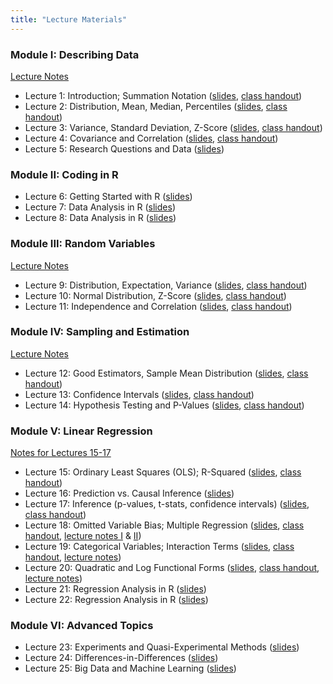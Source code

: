 ```yaml
---
title: "Lecture Materials"
---
```


### Module I: Describing Data 

[Lecture Notes](Notes/Module1-Intro-and-Describing-Data/Describing-Data.pdf)

- Lecture 1: Introduction; Summation Notation ([slides](Lectures/Lecture%201/Slides1.pdf), [class handout](Lectures/Lecture%201/ClassHandout1.pdf))
- Lecture 2: Distribution, Mean, Median, Percentiles ([slides](Lectures/Lecture%202/Slides2.pdf), [class handout](Lectures/Lecture%202/ClassHandout2.pdf))
- Lecture 3: Variance, Standard Deviation, Z-Score ([slides](Lectures/Lecture%203/Slides3.pdf), [class handout](Lectures/Lecture%203/ClassHandout3.pdf))
- Lecture 4: Covariance and Correlation ([slides](Lectures/Lecture%204/Slides4.pdf), [class handout](Lectures/Lecture%204/ClassHandout4.pdf))
- Lecture 5: Research Questions and Data ([slides](Lectures/Lecture%205/Slides5.pdf))

### Module II: Coding in R
- Lecture 6: Getting Started with R ([slides](Lectures/Lecture%206-8/Slides6.pdf))
- Lecture 7: Data Analysis in R ([slides](Lectures/Lecture%206-8/Slides7.pdf))
- Lecture 8: Data Analysis in R ([slides](Lectures/Lecture%206-8/Slides8.pdf))

### Module III: Random Variables

[Lecture Notes](Notes/Module3-Random-Variables/Random-Variables.pdf)

- Lecture 9: Distribution, Expectation, Variance ([slides](Lectures/Lecture%209/Slides9.pdf), [class handout](Lectures/Lecture%209/ClassHandout9.pdf))
- Lecture 10: Normal Distribution, Z-Score ([slides](Lectures/Lecture%2010/Slides10.pdf), [class handout](Lectures/Lecture%2010/ClassHandout10.pdf))
- Lecture 11: Independence and Correlation ([slides](Lectures/Lecture%2011/Slides11.pdf), [class handout](Lectures/Lecture%2011/ClassHandout11.pdf))

### Module IV: Sampling and Estimation

[Lecture Notes](Notes/Module4-Sampling-and-Estimation/Sampling-and-Estimation.pdf)

- Lecture 12: Good Estimators, Sample Mean Distribution ([slides](Lectures/Lecture%2012/Slides12.pdf), [class handout](Lectures/Lecture%2012/ClassHandout12.pdf))
- Lecture 13: Confidence Intervals ([slides](Lectures/Lecture%2013/Slides13.pdf), [class handout](Lectures/Lecture%2013/ClassHandout13.pdf))
- Lecture 14: Hypothesis Testing and P-Values ([slides](Lectures/Lecture%2014/Slides14.pdf), [class handout](Lectures/Lecture%2014/ClassHandout14.pdf))

### Module V: Linear Regression

[Notes for Lectures 15-17](Notes/Module5-Linear-Regression/Simple-Linear-Regression.pdf)

- Lecture 15: Ordinary Least Squares (OLS); R-Squared ([slides](Lectures/Lecture%2015/Slides15.pdf), [class handout](Lectures/Lecture%2015/ClassHandout15.pdf)) 
- Lecture 16: Prediction vs. Causal Inference ([slides](Lectures/Lecture%2016/Slides16.pdf))
- Lecture 17: Inference (p-values, t-stats, confidence intervals) ([slides](Lectures/Lecture%2017/Slides17.pdf), [class handout](Lectures/Lecture%2017/ClassHandout17.pdf))
- Lecture 18: Omitted Variable Bias; Multiple Regression ([slides](Lectures/Lecture%2018/Slides18.pdf), [class handout](Lectures/Lecture%2018/ClassHandout18.pdf), [lecture notes I](Notes/Module5-Linear-Regression/Omitted-Variable-Bias.pdf) & [II](Notes/Module5-Linear-Regression/Multiple-Linear-Regression.pdf))
- Lecture 19: Categorical Variables; Interaction Terms ([slides](Lectures/Lecture%2019/Slides19.pdf), [class handout](Lectures/Lecture%2019/ClassHandout19.pdf), [lecture notes](Notes/Module5-Linear-Regression/Dummy-Variables-and-Interaction-Terms.pdf))
- Lecture 20: Quadratic and Log Functional Forms ([slides](Lectures/Lecture%2020/Slides20.pdf), [class handout](Lectures/Lecture%2020/ClassHandout20.pdf), [lecture notes](Notes/Module5-Linear-Regression/Functional-Forms.pdf))
- Lecture 21: Regression Analysis in R ([slides](Lectures/Lecture%2021-22/Slides21.pdf))
- Lecture 22: Regression Analysis in R ([slides](Lectures/Lecture%2021-22/Slides22.pdf))

### Module VI: Advanced Topics
- Lecture 23: Experiments and Quasi-Experimental Methods ([slides](Lectures/Lecture%2023/Slides23.pdf))
- Lecture 24: Differences-in-Differences ([slides](Lectures/Lecture%2024/Slides24.pdf))
- Lecture 25: Big Data and Machine Learning ([slides](Lectures/Lecture%2025/Slides25.pdf))